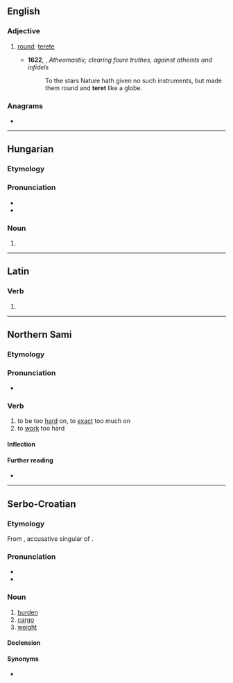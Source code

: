 {{also|тереть}}
==English==

===Adjective===
{{en-adj}}

# {{lb|en|obsolete}} [[round]]; [[terete]]
#* '''1622''', {{w|Martin Fotherby}}, ''Atheomastix; clearing foure truthes, against atheists and infidels ''
#*: To the stars Nature hath given no such instruments, but made them round and '''teret''' like a globe.

{{Webster 1913}}

===Anagrams===
* {{anagrams|en|a=eertt|Etter|Teter}}

----

==Hungarian==

===Etymology===
{{affix|hu|tér|id1=space|-et|nocat=y}}

===Pronunciation===
* {{hu-IPA}}
* {{hyphenation|hu|te|ret}}

===Noun===
{{head|hu|noun form}}

# {{inflection of|hu|tér|id=space||acc|s}}

----

==Latin==

===Verb===
{{la-verb-form|teret}}

# {{inflection of|la|terō||3|s|futr|actv|indc}}

----

==Northern Sami==

===Etymology===
{{rfe|se}}

===Pronunciation===
* {{se-IPA|tēret}}

===Verb===
{{se-verb|head=tēret}}

# to be too [[hard]] on, to [[exact]] too much on
# to [[work]] too hard

====Inflection====
{{se-infl-verb-contr|tēre}}

====Further reading====
* {{R:Álgu|22849}}

----

==Serbo-Croatian==

===Etymology===
From {{der|sh|hu||terhet}}, accusative singular of {{m|hu|teher}}.

===Pronunciation===
* {{IPA|sh|/těret/}}
* {{hyphenation|sh|te|ret}}

===Noun===
{{sh-noun|g=m|head=tèret}}

# [[burden]]
# [[cargo]]
# [[weight]]

====Declension====
{{sh-decl-noun
|teret|tereti
|tereta|tereta
|teretu|teretima
|teret|terete
|terete|tereti
|teretu|teretima
|teretom|teretima
}}

====Synonyms====
* {{l|sh|brȅme}}